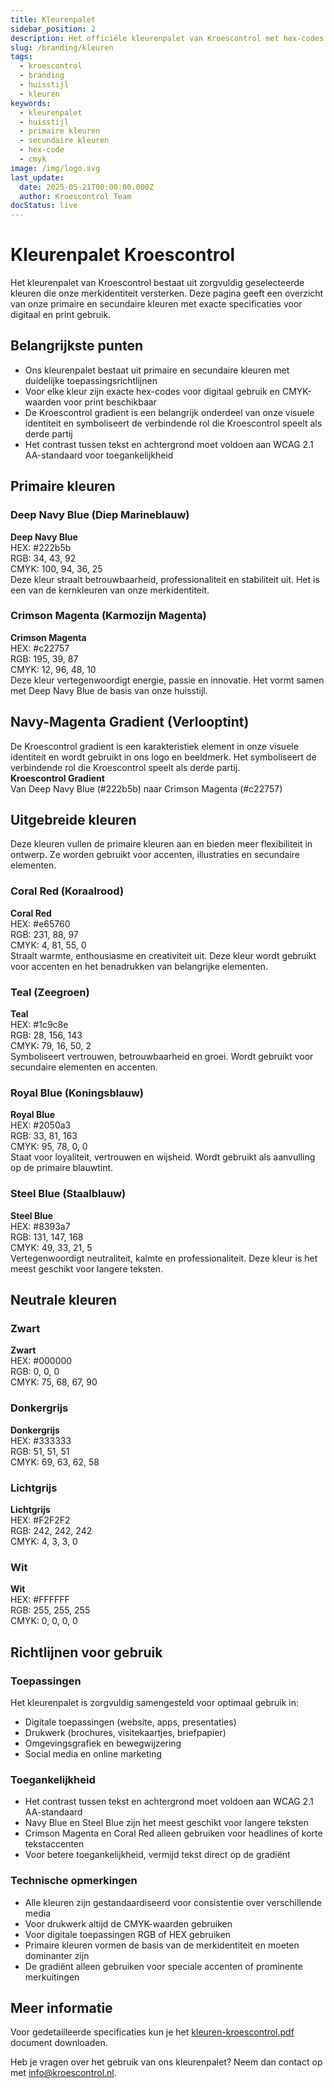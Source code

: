 ```yaml
---
title: Kleurenpalet
sidebar_position: 2
description: Het officiële kleurenpalet van Kroescontrol met hex-codes en CMYK-waarden.
slug: /branding/kleuren
tags:
  - kroescontrol
  - branding
  - huisstijl
  - kleuren
keywords:
  - kleurenpalet
  - huisstijl
  - primaire kleuren
  - secundaire kleuren
  - hex-code
  - cmyk
image: /img/logo.svg
last_update:
  date: 2025-05-21T00:00:00.000Z
  author: Kroescontrol Team
docStatus: live
---
```


# Kleurenpalet Kroescontrol

Het kleurenpalet van Kroescontrol bestaat uit zorgvuldig geselecteerde kleuren die onze merkidentiteit versterken. Deze pagina geeft een overzicht van onze primaire en secundaire kleuren met exacte specificaties voor digitaal en print gebruik.

## Belangrijkste punten

- Ons kleurenpalet bestaat uit primaire en secundaire kleuren met duidelijke toepassingsrichtlijnen
- Voor elke kleur zijn exacte hex-codes voor digitaal gebruik en CMYK-waarden voor print beschikbaar
- De Kroescontrol gradient is een belangrijk onderdeel van onze visuele identiteit en symboliseert de verbindende rol die Kroescontrol speelt als derde partij
- Het contrast tussen tekst en achtergrond moet voldoen aan WCAG 2.1 AA-standaard voor toegankelijkheid

## Primaire kleuren

<div style={{display: 'flex', flexWrap: 'wrap', gap: '20px', marginBottom: '30px'}}>
  <div style={{flex: '1 1 280px', minWidth: '280px'}}>
    <h3>Deep Navy Blue (Diep Marineblauw)</h3>
    <div style={{backgroundColor: '#222b5b', color: 'white', padding: '20px', borderRadius: '5px', marginBottom: '10px'}}>
      <div style={{display: 'flex', alignItems: 'center'}}>
        <div style={{width: '40px', height: '40px', backgroundColor: '#222b5b', border: '1px solid white', marginRight: '15px', flexShrink: 0}}></div>
        <div>
          <strong>Deep Navy Blue</strong><br/>
          HEX: #222b5b<br/>
          RGB: 34, 43, 92<br/>
          CMYK: 100, 94, 36, 25
        </div>
      </div>
    </div>
    <div style={{fontSize: '0.9em', textAlign: 'center', margin: '8px 0 0 0'}}>Deze kleur straalt betrouwbaarheid, professionaliteit en stabiliteit uit. Het is een van de kernkleuren van onze merkidentiteit.</div>
  </div>

  <div style={{flex: '1 1 280px', minWidth: '280px'}}>
    <h3>Crimson Magenta (Karmozijn Magenta)</h3>
    <div style={{backgroundColor: '#c22757', color: 'white', padding: '20px', borderRadius: '5px', marginBottom: '10px'}}>
      <div style={{display: 'flex', alignItems: 'center'}}>
        <div style={{width: '40px', height: '40px', backgroundColor: '#c22757', border: '1px solid white', marginRight: '15px', flexShrink: 0}}></div>
        <div>
          <strong>Crimson Magenta</strong><br/>
          HEX: #c22757<br/>
          RGB: 195, 39, 87<br/>
          CMYK: 12, 96, 48, 10
        </div>
      </div>
    </div>
    <span>Deze kleur vertegenwoordigt energie, passie en innovatie. Het vormt samen met Deep Navy Blue de basis van onze huisstijl.</span>
  </div>
</div>

## Navy-Magenta Gradient (Verlooptint)

<div style={{marginBottom: '30px'}}>
  De Kroescontrol gradient is een karakteristiek element in onze visuele identiteit en wordt gebruikt in ons logo en beeldmerk. Het symboliseert de verbindende rol die Kroescontrol speelt als derde partij.

<div
  style={{
    background: 'linear-gradient(90deg, #222b5b 0%, #c22757 100%)',
    color: 'white',
    padding: '20px',
    borderRadius: '5px',
    marginBottom: '10px',
  }}
>
  <div style={{ display: 'flex', alignItems: 'center' }}>
    <div
      style={{
        width: '80px',
        height: '40px',
        background: 'linear-gradient(90deg, #222b5b 0%, #c22757 100%)',
        border: '1px solid white',
        marginRight: '15px',
        borderRadius: '3px',
        flexShrink: 0,
      }}
    ></div>
    <div>
      <strong>Kroescontrol Gradient</strong>
      <br />
      Van Deep Navy Blue (#222b5b) naar Crimson Magenta (#c22757)
    </div>
  </div>
</div>

  <div style={{display: 'flex', flexWrap: 'wrap', gap: '15px'}}>
    <div style={{flex: '1', background: 'linear-gradient(90deg, #222b5b 0%, #c22757 100%)', height: '60px', borderRadius: '5px', minWidth: '300px'}}></div>
    <div style={{flex: '1', background: 'linear-gradient(180deg, #222b5b 0%, #c22757 100%)', height: '60px', borderRadius: '5px', minWidth: '300px'}}></div>
  </div>
</div>

## Uitgebreide kleuren

Deze kleuren vullen de primaire kleuren aan en bieden meer flexibiliteit in ontwerp. Ze worden gebruikt voor accenten, illustraties en secundaire elementen.

<div style={{display: 'grid', gridTemplateColumns: 'repeat(2, 1fr)', gap: '20px', marginBottom: '30px'}}>
  <div>
    <h3>Coral Red (Koraalrood)</h3>
    <div style={{backgroundColor: '#e65760', color: 'white', padding: '20px', borderRadius: '5px', marginBottom: '10px'}}>
      <div style={{display: 'flex', alignItems: 'center'}}>
        <div style={{width: '40px', height: '40px', backgroundColor: '#e65760', border: '1px solid white', marginRight: '15px', flexShrink: 0}}></div>
        <div>
          <strong>Coral Red</strong><br/>
          HEX: #e65760<br/>
          RGB: 231, 88, 97<br/>
          CMYK: 4, 81, 55, 0
        </div>
      </div>
    </div>
    <span>Straalt warmte, enthousiasme en creativiteit uit. Deze kleur wordt gebruikt voor accenten en het benadrukken van belangrijke elementen.</span>
  </div>

<div>
  <h3>Teal (Zeegroen)</h3>
  <div
    style={{
      backgroundColor: '#1c9c8e',
      color: 'white',
      padding: '20px',
      borderRadius: '5px',
      marginBottom: '10px',
    }}
  >
    <div style={{ display: 'flex', alignItems: 'center' }}>
      <div
        style={{
          width: '40px',
          height: '40px',
          backgroundColor: '#1c9c8e',
          border: '1px solid white',
          marginRight: '15px',
          flexShrink: 0,
        }}
      ></div>
      <div>
        <strong>Teal</strong>
        <br />
        HEX: #1c9c8e
        <br />
        RGB: 28, 156, 143
        <br />
        CMYK: 79, 16, 50, 2
      </div>
    </div>
  </div>
  <div style={{ fontSize: '0.9em', textAlign: 'center', margin: '8px 0 0 0' }}>
    Symboliseert vertrouwen, betrouwbaarheid en groei. Wordt gebruikt voor
    secundaire elementen en accenten.
  </div>
</div>

<div>
  <h3>Royal Blue (Koningsblauw)</h3>
  <div
    style={{
      backgroundColor: '#2050a3',
      color: 'white',
      padding: '20px',
      borderRadius: '5px',
      marginBottom: '10px',
    }}
  >
    <div style={{ display: 'flex', alignItems: 'center' }}>
      <div
        style={{
          width: '40px',
          height: '40px',
          backgroundColor: '#2050a3',
          border: '1px solid white',
          marginRight: '15px',
          flexShrink: 0,
        }}
      ></div>
      <div>
        <strong>Royal Blue</strong>
        <br />
        HEX: #2050a3
        <br />
        RGB: 33, 81, 163
        <br />
        CMYK: 95, 78, 0, 0
      </div>
    </div>
  </div>
  <div style={{ fontSize: '0.9em', textAlign: 'center', margin: '8px 0 0 0' }}>
    Staat voor loyaliteit, vertrouwen en wijsheid. Wordt gebruikt als aanvulling
    op de primaire blauwtint.
  </div>
</div>

  <div>
    <h3>Steel Blue (Staalblauw)</h3>
    <div style={{backgroundColor: '#8393a7', color: 'white', padding: '20px', borderRadius: '5px', marginBottom: '10px'}}>
      <div style={{display: 'flex', alignItems: 'center'}}>
        <div style={{width: '40px', height: '40px', backgroundColor: '#8393a7', border: '1px solid white', marginRight: '15px', flexShrink: 0}}></div>
        <div>
          <strong>Steel Blue</strong><br/>
          HEX: #8393a7<br/>
          RGB: 131, 147, 168<br/>
          CMYK: 49, 33, 21, 5
        </div>
      </div>
    </div>
    <span>Vertegenwoordigt neutraliteit, kalmte en professionaliteit. Deze kleur is het meest geschikt voor langere teksten.</span>
  </div>
</div>

## Neutrale kleuren

<div style={{display: 'grid', gridTemplateColumns: 'repeat(2, 1fr)', gap: '20px', marginBottom: '30px'}}>
  <div>
    <h3>Zwart</h3>
    <div style={{backgroundColor: '#000000', color: 'white', padding: '20px', borderRadius: '5px', marginBottom: '10px'}}>
      <div style={{display: 'flex', alignItems: 'center'}}>
        <div style={{width: '40px', height: '40px', backgroundColor: '#000000', border: '1px solid white', marginRight: '15px', flexShrink: 0}}></div>
        <div>
          <strong>Zwart</strong><br/>
          HEX: #000000<br/>
          RGB: 0, 0, 0<br/>
          CMYK: 75, 68, 67, 90
        </div>
      </div>
    </div>
  </div>

<div>
  <h3>Donkergrijs</h3>
  <div
    style={{
      backgroundColor: '#333333',
      color: 'white',
      padding: '20px',
      borderRadius: '5px',
      marginBottom: '10px',
    }}
  >
    <div style={{ display: 'flex', alignItems: 'center' }}>
      <div
        style={{
          width: '40px',
          height: '40px',
          backgroundColor: '#333333',
          border: '1px solid white',
          marginRight: '15px',
          flexShrink: 0,
        }}
      ></div>
      <div>
        <strong>Donkergrijs</strong>
        <br />
        HEX: #333333
        <br />
        RGB: 51, 51, 51
        <br />
        CMYK: 69, 63, 62, 58
      </div>
    </div>
  </div>
</div>

<div>
  <h3>Lichtgrijs</h3>
  <div
    style={{
      backgroundColor: '#F2F2F2',
      color: '#333',
      padding: '20px',
      borderRadius: '5px',
      marginBottom: '10px',
    }}
  >
    <div style={{ display: 'flex', alignItems: 'center' }}>
      <div
        style={{
          width: '40px',
          height: '40px',
          backgroundColor: '#F2F2F2',
          border: '1px solid #ddd',
          marginRight: '15px',
          flexShrink: 0,
        }}
      ></div>
      <div>
        <strong>Lichtgrijs</strong>
        <br />
        HEX: #F2F2F2
        <br />
        RGB: 242, 242, 242
        <br />
        CMYK: 4, 3, 3, 0
      </div>
    </div>
  </div>
</div>

  <div>
    <h3>Wit</h3>
    <div style={{backgroundColor: '#FFFFFF', color: '#333', padding: '20px', border: '1px solid #ddd', borderRadius: '5px', marginBottom: '10px'}}>
      <div style={{display: 'flex', alignItems: 'center'}}>
        <div style={{width: '40px', height: '40px', backgroundColor: '#FFFFFF', border: '1px solid #ddd', marginRight: '15px', flexShrink: 0}}></div>
        <div>
          <strong>Wit</strong><br/>
          HEX: #FFFFFF<br/>
          RGB: 255, 255, 255<br/>
          CMYK: 0, 0, 0, 0
        </div>
      </div>
    </div>
  </div>
</div>

## Richtlijnen voor gebruik

<div style={{display: 'flex', flexWrap: 'wrap', gap: '20px', marginBottom: '30px'}}>
  <div style={{flex: '1 1 280px', minWidth: '280px'}}>
    <h3>Toepassingen</h3>
    <div style={{fontSize: '0.9em', textAlign: 'center', margin: '8px 0 0 0'}}>Het kleurenpalet is zorgvuldig samengesteld voor optimaal gebruik in:</div>
    <ul>
      <li>Digitale toepassingen (website, apps, presentaties)</li>
      <li>Drukwerk (brochures, visitekaartjes, briefpapier)</li>
      <li>Omgevingsgrafiek en bewegwijzering</li>
      <li>Social media en online marketing</li>
    </ul>
  </div>

<div style={{ flex: '1 1 280px', minWidth: '280px' }}>
  <h3>Toegankelijkheid</h3>
  <ul>
    <li>
      Het contrast tussen tekst en achtergrond moet voldoen aan WCAG 2.1
      AA-standaard
    </li>
    <li>
      Navy Blue en Steel Blue zijn het meest geschikt voor langere teksten
    </li>
    <li>
      Crimson Magenta en Coral Red alleen gebruiken voor headlines of korte
      tekstaccenten
    </li>
    <li>Voor betere toegankelijkheid, vermijd tekst direct op de gradiënt</li>
  </ul>
</div>

  <div style={{flex: '1 1 280px', minWidth: '280px'}}>
    <h3>Technische opmerkingen</h3>
    <ul>
      <li>Alle kleuren zijn gestandaardiseerd voor consistentie over verschillende media</li>
      <li>Voor drukwerk altijd de CMYK-waarden gebruiken</li>
      <li>Voor digitale toepassingen RGB of HEX gebruiken</li>
      <li>Primaire kleuren vormen de basis van de merkidentiteit en moeten dominanter zijn</li>
      <li>De gradiënt alleen gebruiken voor speciale accenten of prominente merkuitingen</li>
    </ul>
  </div>
</div>

## Meer informatie

Voor gedetailleerde specificaties kun je het [kleuren-kroescontrol.pdf](/public/branding/kleuren-kroescontrol.pdf) document downloaden.

Heb je vragen over het gebruik van ons kleurenpalet? Neem dan contact op met [info@kroescontrol.nl](mailto:info@kroescontrol.nl).
